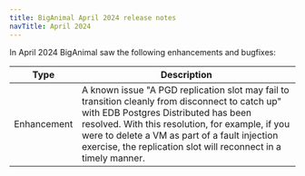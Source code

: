 ```yaml
---
title: BigAnimal April 2024 release notes
navTitle: April 2024
---
```


In April 2024 BigAnimal saw the following enhancements and bugfixes:

| Type | Description |
|------|-------------|
| Enhancement | A known issue "A PGD replication slot may fail to transition cleanly from disconnect to catch up" with EDB Postgres Distributed has been resolved. With this resolution, for example, if you were to delete a VM as part of a fault injection exercise, the replication slot will reconnect in a timely manner. |


